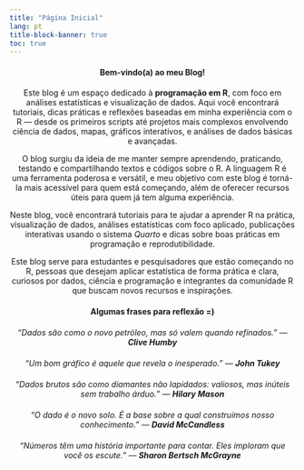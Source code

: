 ---
title: "Página Inicial"
lang: pt
title-block-banner: true
toc: true
---
::: {style="text-align: center; margin: 20px 0;"}
#### **Bem-vindo(a) ao meu Blog!**

Este blog é um espaço dedicado à **programação em R**, com foco em análises estatísticas e visualização de dados. Aqui você encontrará tutoriais, dicas práticas e reflexões baseadas em minha experiência com o R --- desde os primeiros scripts até projetos mais complexos envolvendo ciência de dados, mapas, gráficos interativos, e análises de dados básicas e avançadas.

O blog surgiu da ideia de me manter sempre aprendendo, praticando, testando e compartilhando textos e códigos sobre o R. A linguagem R é uma ferramenta poderosa e versátil, e meu objetivo com este blog é torná-la mais acessível para quem está começando, além de oferecer recursos úteis para quem já tem alguma experiência.

Neste blog, você encontrará tutoriais para te ajudar a aprender R na prática, visualização de dados, análises estatísticas com foco aplicado, publicações interativas usando o sistema *Quarto* e dicas sobre boas práticas em programação e reprodutibilidade.

Este blog serve para estudantes e pesquisadores que estão começando no R, pessoas que desejam aplicar estatística de forma prática e clara, curiosos por dados, ciência e programação e integrantes da comunidade R que buscam novos recursos e inspirações.
:::

::: {style="text-align: center; margin: 20px 0;"}
#### **Algumas frases para reflexão =)**
:::

::: {.callout-note appearance="minimal"}
::: {style="text-align: center; margin: 20px 0;"}
::: {style="text-align: center; font-style: italic; margin: 20px 0;"}
"Dados são como o novo petróleo, mas só valem quando refinados." --- **Clive Humby**
:::

::: {style="text-align: center; font-style: italic; margin: 20px 0;"}
"Um bom gráfico é aquele que revela o inesperado." --- **John Tukey**
:::

::: {style="text-align: center; font-style: italic; margin: 20px 0;"}
"Dados brutos são como diamantes não lapidados: valiosos, mas inúteis sem trabalho árduo." --- **Hilary Mason**
:::

::: {style="text-align: center; font-style: italic; margin: 20px 0;"}
"O dado é o novo solo. É a base sobre a qual construímos nosso conhecimento." --- **David McCandless**
:::

::: {style="text-align: center; font-style: italic; margin: 20px 0;"}
"Números têm uma história importante para contar. Eles imploram que você os escute." --- **Sharon Bertsch McGrayne**
:::
:::
:::

